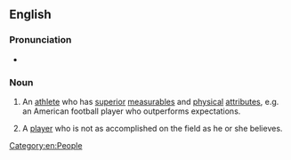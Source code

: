 ==English==

===Pronunciation===
* {{audio|en|En-au-workout warrior.ogg|Audio (AU)}}

===Noun===
{{en-noun}}

# {{lb|en|sports|slang}} An [[athlete]] who has [[superior]] [[measurables]] and [[physical]] [[attributes]], e.g. an American football player who outperforms expectations.
# {{lb|en|sports|slang}} A [[player]] who is not as accomplished on the field as he or she believes.

[[Category:en:People]]